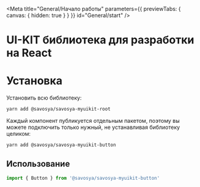 
<Meta title="General/Начало работы" parameters={{ previewTabs: { canvas: { hidden: true } } }} id="General/start" />

# UI-KIT библиотека для разработки на React

# Установка

Установить всю библиотеку:

```bash
yarn add @savosya/savosya-myuikit-root
```

Каждый компонент публикуется отдельным пакетом, поэтому вы можете подключить только нужный, не устанавливая библиотеку целиком:

```bash
yarn add @savosya/savosya-myuikit-button
```

## Использование

```jsx
import { Button } from '@savosya/savosya-myuikit-button'
```
